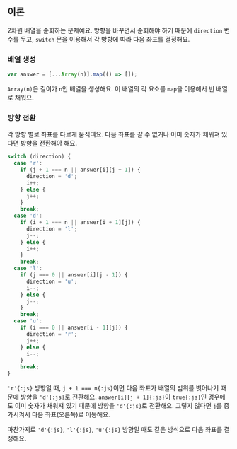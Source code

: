 
## 이론

2차원 배열을 순회하는 문제예요. 방향을 바꾸면서 순회해야 하기 때문에 `direction` 변수를 두고, `switch` 문을 이용해서 각 방향에 따라 다음 좌표를 결정해요.

### 배열 생성

```js
var answer = [...Array(n)].map(() => []);
```

`Array(n)`은 길이가 `n`인 배열을 생성해요. 이 배열의 각 요소를 `map`을 이용해서 빈 배열로 채워요.

### 방향 전환

각 방향 별로 좌표를 다르게 움직여요. 다음 좌표를 갈 수 없거나 이미 숫자가 채워져 있다면 방향을 전환해야 해요.

```js {2-9}
switch (direction) {
  case 'r':
    if (j + 1 === n || answer[i][j + 1]) {
      direction = 'd';
      i++;
    } else {
      j++;
    }
    break;
  case 'd':
    if (i + 1 === n || answer[i + 1][j]) {
      direction = 'l';
      j--;
    } else {
      i++;
    }
    break;
  case 'l':
    if (j === 0 || answer[i][j - 1]) {
      direction = 'u';
      i--;
    } else {
      j--;
    }
    break;
  case 'u':
    if (i === 0 || answer[i - 1][j]) {
      direction = 'r';
      j++;
    } else {
      i--;
    }
    break;
}
```

`'r'{:js}` 방향일 때, `j + 1 === n{:js}`이면 다음 좌표가 배열의 범위를 벗어나기 때문에 방향을 `'d'{:js}`로 전환해요.
`answer[i][j + 1]{:js}`이 `true{:js}`인 경우에도 이미 숫자가 채워져 있기 때문에 방향을 `'d'{:js}`로 전환해요. 그렇지 않다면 `j`를 증가시켜서 다음 좌표(오른쪽)로 이동해요.

마찬가지로 `'d'{:js}`, `'l'{:js}`, `'u'{:js}` 방향일 때도 같은 방식으로 다음 좌표를 결정해요.
